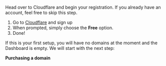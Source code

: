 Head over to Cloudflare and begin your registration. If you already have an account, feel free to skip this step.

1. Go to [Cloudflare](https://www.cloudflare.com/en-gb/) and sign up
2. When prompted, simply choose the **Free** option.
3. Done!

If this is your first setup, you will have no domains at the moment and the Dashboard is empty. We will start with the next step:

**Purchasing a domain**

